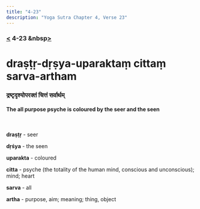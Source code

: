 ```yaml
---
title: "4-23"
description: "Yoga Sutra Chapter 4, Verse 23"
---
```


### [<](/Chapter-4/4-22/) 4-23 &nbsp[>](/Chapter-4/4-24/)

# draṣṭṛ-dṛṣya-uparaktaṃ cittaṃ sarva-artham

### द्रष्टृदृश्योपरक्तं चित्तं सर्वार्थम्

#### The all purpose psyche is coloured by the seer and the seen

<br />

**draṣṭṛ** - seer

**dṛśya** - the seen

**uparakta** - coloured

**citta** - psyche (the totality of the human mind, conscious and unconscious); mind; heart

**sarva** - all

**artha** - purpose, aim; meaning; thing, object

<br />
